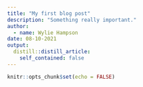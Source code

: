 ```yaml
---
title: "My first blog post"
description: "Something really important."
author:
  - name: Wylie Hampson
date: 08-10-2021
output:
  distill::distill_article:
    self_contained: false
---
```



```r
knitr::opts_chunk$set(echo = FALSE)
```



